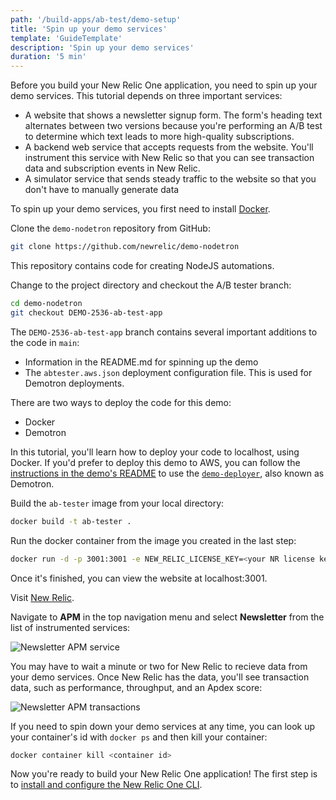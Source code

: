 ```yaml
---
path: '/build-apps/ab-test/demo-setup'
title: 'Spin up your demo services'
template: 'GuideTemplate'
description: 'Spin up your demo services'
duration: '5 min'
---
```


Before you build your New Relic One application, you need to spin up your demo services. This tutorial depends on three important services:

- A website that shows a newsletter signup form. The form's heading text alternates between two versions because you're performing an A/B test to determine which text leads to more high-quality subscriptions.
- A backend web service that accepts requests from the website. You'll instrument this service with New Relic so that you can see transaction data and subscription events in New Relic.
- A simulator service that sends steady traffic to the website so that you don't have to manually generate data

To spin up your demo services, you first need to install [Docker](https://docs.docker.com/get-docker/).

<Steps>

<Step>

Clone the `demo-nodetron` repository from GitHub:

```sh
git clone https://github.com/newrelic/demo-nodetron
```

This repository contains code for creating NodeJS automations.

</Step>

<Step>

Change to the project directory and checkout the A/B tester branch:

```sh
cd demo-nodetron
git checkout DEMO-2536-ab-test-app
```

The `DEMO-2536-ab-test-app` branch contains several important additions to the code in `main`:

- Information in the README.md for spinning up the demo
- The `abtester.aws.json` deployment configuration file. This is used for Demotron deployments.

<Callout variant="tip">

There are two ways to deploy the code for this demo:

- Docker
- Demotron

In this tutorial, you'll learn how to deploy your code to localhost, using Docker. If you'd prefer to deploy this demo to AWS, you can follow the [instructions in the demo's README](https://github.com/newrelic/demo-nodetron/tree/DEMO-2536-ab-test-app#demo-deployer) to use the [`demo-deployer`](https://github.com/newrelic/demo-deployer), also known as Demotron.

</Callout>

</Step>

<Step>

Build the `ab-tester` image from your local directory:

```sh
docker build -t ab-tester .
```

</Step>

<Step>

Run the docker container from the image you created in the last step:

```sh
docker run -d -p 3001:3001 -e NEW_RELIC_LICENSE_KEY=<your NR license key> -e NEW_RELIC_APP_NAME="Newsletter"  ab-tester
```

Once it's finished, you can view the website at localhost:3001.

</Step>

<Step>

Visit [New Relic](https://one.newrelic.com).

</Step>

<Step>

Navigate to **APM** in the top navigation menu and select **Newsletter** from the list of instrumented services:

![Newsletter APM service](../../../images/ab-test/newsletter-apm.png)

You may have to wait a minute or two for New Relic to recieve data from your demo services. Once New Relic has the data, you'll see transaction data, such as performance, throughput, and an Apdex score:

![Newsletter APM transactions](../../../images/ab-test/newsletter-transactions.png)

</Step>

<Step>

If you need to spin down your demo services at any time, you can look up your container's id with `docker ps` and then kill your container:

```sh
docker container kill <container id>
```

</Step>

</Steps>

Now you're ready to build your New Relic One application! The first step is to [install and configure the New Relic One CLI](../install-nr1).